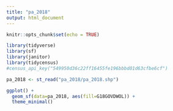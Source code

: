 ```yaml
---
title: "pa_2018"
output: html_document
---
```


```r
knitr::opts_chunk$set(echo = TRUE)
```
```r
library(tidyverse)
library(sf)
library(janitor)
library(tidycensus)
#census_api_key("549950d36c22ff16455fe196bbbd01d63cfbe6cf")

```

```r

pa_2018 <- st_read("pa_2018/pa_2018.shp")

ggplot() +
  geom_sf(data=pa_2018, aes(fill=G18GOVDWOL)) +
  theme_minimal()
```